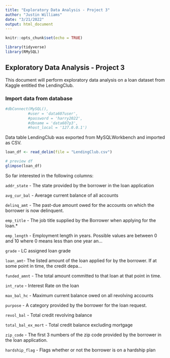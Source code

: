 ```yaml
---
title: "Exploratory Data Analysis - Project 3"
author: "Justin Williams"
date: "3/21/2022"
output: html_document
---
```


```r
knitr::opts_chunk$set(echo = TRUE)
```

```r
library(tidyverse)
library(RMySQL)
```

## Exploratory Data Analysis - Project 3

This document will perform exploratory data analysis on a loan dataset from Kaggle entitled the LendingClub. 

### Import data from database

```r
#dbConnect(MySQL(),
          #user = 'data607user',
          #password = 'harry2022',
          #dbname = 'data607p3',
          #host_local = '127.0.0.1')
```

Data table LendingClub was exported from MySQLWorkbench and imported as CSV.

```r
loan_df <- read_delim(file = "LendingClub.csv")

# preview df
glimpse(loan_df)
```

So far interested in the following columns:

`addr_state` - The state provided by the borrower in the loan application

`avg_cur_bal` - Average current balance of all accounts

`delinq_amt` - The past-due amount owed for the accounts on which the borrower is now delinquent.

`emp_title` - The job title supplied by the Borrower when applying for the loan.*

`emp_length` - Employment length in years. Possible values are between 0 and 10 where 0 means less than one year an...

`grade` - LC assigned loan grade

`loan_amt`- The listed amount of the loan applied for by the borrower. If at some point in time, the credit depa...

`funded_amnt` - The total amount committed to that loan at that point in time.

`int_rate` - Interest Rate on the loan

`max_bal_hc` - Maximum current balance owed on all revolving accounts

`purpose` - A category provided by the borrower for the loan request.

`revol_bal` - Total credit revolving balance

`total_bal_ex_mort` - Total credit balance excluding mortgage

`zip_code` - The first 3 numbers of the zip code provided by the borrower in the loan application.

`hardship_flag` - Flags whether or not the borrower is on a hardship plan


